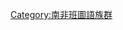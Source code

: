 {{Cat main|科薩 (南非)}}
{{Commons cat|Xhosa}}{{shortcut|CAT:科薩}}

[[Category:南非班圖語族群|Category:南非班圖語族群]]